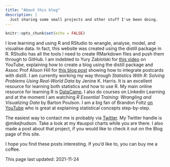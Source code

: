 ```yaml
---
title: "About this blog"
description: |
  Just sharing some small projects and other stuff I've been doing.
---
```


```r
knitr::opts_chunk$set(echo = FALSE)
```
I love learning and using R and RStudio to wrangle, analyse, model, and visualise data.
In fact, this website was created using the distill package in R. RStudio has all the tools
I need to create RMarkdown files and push them through to GitHub. I am indebted to
Yury Zablotski for [this video](https://www.youtube.com/watch?v=WZt4H-ogH3s) on YouTube,
explaining how to create a blog using the distill package
and Assoc Prof Alison Hill for [this blog post](https://www.apreshill.com/blog/2020-12-postcards-distill/)
showing how to integrate postcards with distill.
I am currently working my way through
*Statistics With R: Solving Problems Using Real-World Data*
by Jenine K. Harris. It is an excellent resource for learning both statistics
and how to use R. My main online resource for learning R is [DataCamp](https://www.datacamp.com/).
I also do courses on Linkedin Learning and at the moment I am watching
*R Essential Training: Wrangling and Visualizing Data* by Barton Poulson. I am a big fan of
Brandon Foltz [on YouTube](https://www.youtube.com/channel/UCFrjdcImgcQVyFbK04MBEhA) who
is great at explaining statistical concepts step-by-step.

The easiest way to contact me is probably via [Twitter](https://twitter.com/mikejhudson).
My Twitter handle is @mikejhudson.
Take a look at my #auspol charts while you are there. I also made a post about
that project, if you would like to check it out on the Blog page of this site.

I hope you find these posts interesting. If you'd like to, you can buy me a coffee.

This page last updated: 2021-11-24